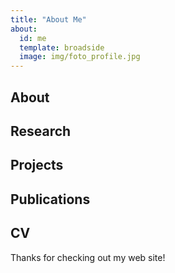 ```yaml
---
title: "About Me"
about:
  id: me
  template: broadside
  image: img/foto_profile.jpg
---
```


:::{#me}

## About

## Research

## Projects

## Publications

## CV

:::

Thanks for checking out my web site!
